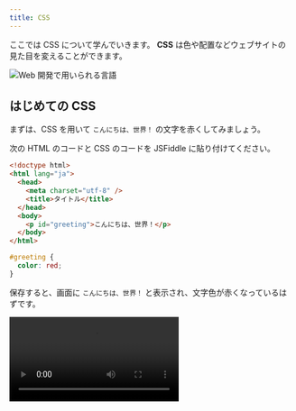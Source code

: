 ```yaml
---
title: CSS
---
```



ここでは CSS について学んでいきます。
**CSS** は色や配置などウェブサイトの見た目を変えることができます。

![Web 開発で用いられる言語](./web-development-languages.drawio.svg)

## はじめての CSS

まずは、CSS を用いて `こんにちは、世界！` の文字を赤くしてみましょう。

次の HTML のコードと CSS のコードを JSFiddle に貼り付けてください。

```html title="HTML のコード"
<!doctype html>
<html lang="ja">
  <head>
    <meta charset="utf-8" />
    <title>タイトル</title>
  </head>
  <body>
    <p id="greeting">こんにちは、世界！</p>
  </body>
</html>
```

```css title="CSS のコード"
#greeting {
  color: red;
}
```

保存すると、画面に `こんにちは、世界！` と表示され、文字色が赤くなっているはずです。

<video src={writeCssCodeVideo} controls />

## CSS の仕組み

先ほどのコードを詳しく見ていきます。

### `id` 属性の指定

CSS を記述する際には、まずスタイルを適用する対象となる HTML 要素を指定する必要があります。
このために、スタイルを適用する対象となる HTML 要素に `id` 属性を指定します。

先ほどの例では、HTML のコードで `strong` 要素に対して、`greeting` という `id` 属性を指定しました。

```html
<p id="greeting">こんにちは、世界！</p>
```

### セレクタ

次に、CSS でどの HTML 要素に対してスタイルを適用するのかを指定します。
ここで、使用するのが**セレクタ**です。

先ほどの例では、CSS のコードで `#greeting` のように書くことで、`greeting` という `id` 属性を持つ HTML 要素に対してスタイルを適用するように指定しています。

```css
#greeting {
  color: red;
}
```

### プロパティとプロパティ値

次に、指定した HTML 要素に対して、どのようなスタイルを適用するのかを記述します。

```css
#greeting {
  color: red;
}
```

先ほどの例では、`color` という<Term type="cssProperty">**プロパティ**</Term>に、`red` という**プロパティ値**を指定することで、文字色を赤色にしています。

{/* prettier-ignore */}
<Term type="cssProperty">プロパティ</Term>はスタイルの種類を表し、プロパティ値はプロパティに指定できる値を表します。

## 複数のプロパティ

```css
#greeting {
  color: red;
  font-size: 30px;
}
```

複数の<Term type="cssProperty">プロパティ</Term>を指定する場合には、上のように `プロパティ: プロパティ値;` の組を並べて記述します。
ここでは、文字サイズを `30px` の大きさにしています。

CSS の<Term type="cssProperty">プロパティ</Term>には `color` (文字色) や `font-size` (文字サイズ) だけでなく、`background-color` (背景色)、`text-decoration` (文字装飾) 等、数えきれないほどの種類が定義されています。
様々なプロパティを調べてみてください。

## 演習問題

### 問題 1

次のように、画面に `こんにちは、CSS！` と表示して、文字色を緑色、文字サイズを `40px` にしてください。

<Answer title="こんにちは、CSS！">

```html
<!doctype html>
<html lang="ja">
  <head>
    <meta charset="utf-8" />
    <title>タイトル</title>
  </head>
  <body>
    <p id="greeting">Hello CSS!</p>
  </body>
</html>
```

```css
#greeting {
  color: green;
  font-size: 40px;
}
```

<ViewSource url={import.meta.url} path="_samples/hello-css" />

</Answer>

### 問題 2

HTML と CSS を用いて自分の作りたいウェブサイトを作ってみましょう。
今まで習ったことを使えば、たいていのウェブサイトは作ることができます。
必要に応じて調べながら作ってみてください。

